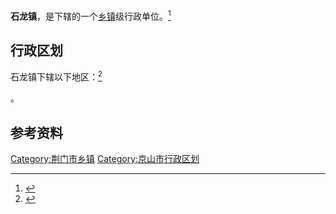 {{中国乡级行政区|42/08/21/110/000}}

'''石龙镇'''，是{{PRC admin/fullname|42/08/21/110/000|3}}下辖的一个[[乡镇|乡镇]]级行政单位。<ref>{{PRC admin/ref sgc|{{PRC admin/parent|42/08/21/110/000}}}}</ref>

== 行政区划 ==

石龙镇下辖以下地区：<ref>{{PRC admin/ref sgc|42/08/21/110/000}}</ref>

{{PRC admin/children|42/08/21/110/000}}。

== 参考资料 ==

{{reflist}}

{{湖北省荆门市京山县行政区划}}
{{湖北行政区划小作品}}
[[Category:荆门市乡镇|Category:荆门市乡镇]]
[[Category:京山市行政区划|Category:京山市行政区划]]